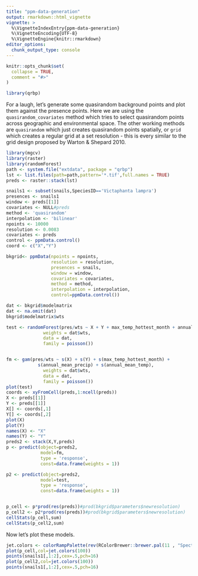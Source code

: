 ```yaml
---
title: "ppm-data-generation"
output: rmarkdown::html_vignette
vignette: >
  %\VignetteIndexEntry{ppm-data-generation}
  %\VignetteEncoding{UTF-8}
  %\VignetteEngine{knitr::rmarkdown}
editor_options: 
  chunk_output_type: console
---
```


```r
knitr::opts_chunk$set(
  collapse = TRUE,
  comment = "#>"
)
```

```r
library(qrbp)
```

For a laugh, let's generate some quasirandom background points and plot them against the presence points. Here we are using the `quasirandom_covariates` method which tries to select quasirandom points across geographic and environmental space. The other working methods are `quasirandom` which just creates quasirandom points spatially, or `grid` which creates a regular grid at a set resolution - this is every similar to the grid design proposed by Warton & Shepard 2010.

```r
library(mgcv)
library(raster)
library(randomForest)
path <- system.file("extdata", package = "qrbp")
lst <- list.files(path=path,pattern='*.tif',full.names = TRUE)
preds <- raster::stack(lst)

snails1 <- subset(snails,SpeciesID=='Victaphanta lampra')
presences <- snails1
window <- preds[[1]]
covariates <- NULL#preds
method <- 'quasirandom'
interpolation <- 'bilinear'
npoints <- 10000
resolution <- 0.0083
covariates <- preds
control <- ppmData.control()
coord <- c("X","Y")

bkgrid<- ppmData(npoints = npoints,
                 resolution = resolution,
                 presences = snails,
                 window = window,
                 covariates = covariates,
                 method = method,
                 interpolation = interpolation,
                 control=ppmData.control())

dat <- bkgrid$modelmatrix
dat <- na.omit(dat)
bkgrid$modelmatrix$wts

test <- randomForest(pres/wts ~ X + Y + max_temp_hottest_month + annual_mean_precip + annual_mean_temp,
              weights = dat$wts,
              data = dat,
              family = poisson())


fm <- gam(pres/wts ~ s(X) + s(Y) + s(max_temp_hottest_month) +
            s(annual_mean_precip) + s(annual_mean_temp),
              weights = dat$wts,
              data = dat,
              family = poisson())
plot(test)
coords <- xyFromCell(preds,1:ncell(preds))
X <- preds[[1]]
Y <- preds[[1]]
X[] <- coords[,1]
Y[] <- coords[,2]
plot(X)
plot(Y)
names(X) <- "X"
names(Y) <- "Y"
preds2 <- stack(X,Y,preds)
p <- predict(object=preds2,
             model=fm,
             type = 'response',
             const=data.frame(weights = 1))

p2 <- predict(object=preds2,
             model=test,
             type = 'response',
             const=data.frame(weights = 1))


p_cell <- p*prod(res(preds))#prod(bkgrid$parameters$newresolution)
p_cell2 <- p2*prod(res(preds))#prod(bkgrid$parameters$newresolution)
cellStats(p_cell,sum)
cellStats(p_cell2,sum)

```

Now let's plot these models.
```r
jet.colors <- colorRampPalette(rev(RColorBrewer::brewer.pal(11 , "Spectral")[-11]))
plot(p_cell,col=jet.colors(100))
points(snails1[,1:2],cex=.5,pch=16)
plot(p_cell2,col=jet.colors(100))
points(snails1[,1:2],cex=.5,pch=16)
```
